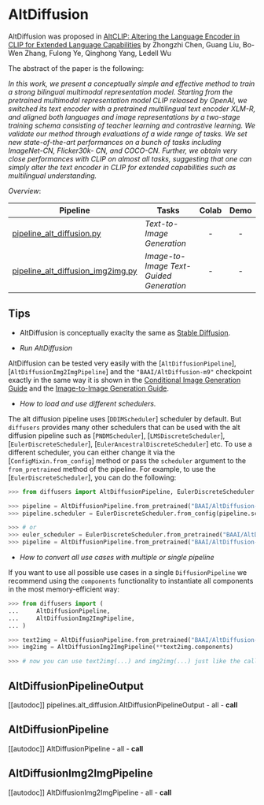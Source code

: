 <!--Copyright 2022 The HuggingFace Team. All rights reserved.

Licensed under the Apache License, Version 2.0 (the "License"); you may not use this file except in compliance with
the License. You may obtain a copy of the License at

http://www.apache.org/licenses/LICENSE-2.0

Unless required by applicable law or agreed to in writing, software distributed under the License is distributed on
an "AS IS" BASIS, WITHOUT WARRANTIES OR CONDITIONS OF ANY KIND, either express or implied. See the License for the
specific language governing permissions and limitations under the License.
-->

# AltDiffusion

AltDiffusion was proposed in [AltCLIP: Altering the Language Encoder in CLIP for Extended Language Capabilities](https://arxiv.org/abs/2211.06679) by Zhongzhi Chen, Guang Liu, Bo-Wen Zhang, Fulong Ye, Qinghong Yang, Ledell Wu

The abstract of the paper is the following:

*In this work, we present a conceptually simple and effective method to train a strong bilingual multimodal representation model. Starting from the pretrained multimodal representation model CLIP released by OpenAI, we switched its text encoder with a pretrained multilingual text encoder XLM-R, and aligned both languages and image representations by a two-stage training schema consisting of teacher learning and contrastive learning. We validate our method through evaluations of a wide range of tasks. We set new state-of-the-art performances on a bunch of tasks including ImageNet-CN, Flicker30k- CN, and COCO-CN. Further, we obtain very close performances with CLIP on almost all tasks, suggesting that one can simply alter the text encoder in CLIP for extended capabilities such as multilingual understanding.*


*Overview*:

| Pipeline | Tasks | Colab | Demo
|---|---|:---:|:---:|
| [pipeline_alt_diffusion.py](https://github.com/huggingface/diffusers/blob/main/src/diffusers/pipelines/alt_diffusion/pipeline_alt_diffusion.py) | *Text-to-Image Generation* | - | -
| [pipeline_alt_diffusion_img2img.py](https://github.com/huggingface/diffusers/blob/main/src/diffusers/pipelines/alt_diffusion/pipeline_alt_diffusion_img2img.py) | *Image-to-Image Text-Guided Generation* | - |-

## Tips

- AltDiffusion is conceptually exaclty the same as [Stable Diffusion](./api/pipelines/stable_diffusion).

- *Run AltDiffusion*

AltDiffusion can be tested very easily with the [`AltDiffusionPipeline`], [`AltDiffusionImg2ImgPipeline`] and the `"BAAI/AltDiffusion-m9"` checkpoint exactly in the same way it is shown in the [Conditional Image Generation Guide](./using-diffusers/conditional_image_generation) and the [Image-to-Image Generation Guide](./using-diffusers/img2img).

- *How to load and use different schedulers.*

The alt diffusion pipeline uses [`DDIMScheduler`] scheduler by default. But `diffusers` provides many other schedulers that can be used with the alt diffusion pipeline such as [`PNDMScheduler`], [`LMSDiscreteScheduler`], [`EulerDiscreteScheduler`], [`EulerAncestralDiscreteScheduler`] etc.
To use a different scheduler, you can either change it via the [`ConfigMixin.from_config`] method or pass the `scheduler` argument to the `from_pretrained` method of the pipeline. For example, to use the [`EulerDiscreteScheduler`], you can do the following:

```python
>>> from diffusers import AltDiffusionPipeline, EulerDiscreteScheduler

>>> pipeline = AltDiffusionPipeline.from_pretrained("BAAI/AltDiffusion-m9")
>>> pipeline.scheduler = EulerDiscreteScheduler.from_config(pipeline.scheduler.config)

>>> # or
>>> euler_scheduler = EulerDiscreteScheduler.from_pretrained("BAAI/AltDiffusion-m9", subfolder="scheduler")
>>> pipeline = AltDiffusionPipeline.from_pretrained("BAAI/AltDiffusion-m9", scheduler=euler_scheduler)
```


- *How to convert all use cases with multiple or single pipeline*

If you want to use all possible use cases in a single `DiffusionPipeline` we recommend using the `components` functionality to instantiate all components in the most memory-efficient way:

```python
>>> from diffusers import (
...     AltDiffusionPipeline,
...     AltDiffusionImg2ImgPipeline,
... )

>>> text2img = AltDiffusionPipeline.from_pretrained("BAAI/AltDiffusion-m9")
>>> img2img = AltDiffusionImg2ImgPipeline(**text2img.components)

>>> # now you can use text2img(...) and img2img(...) just like the call methods of each respective pipeline
```

## AltDiffusionPipelineOutput
[[autodoc]] pipelines.alt_diffusion.AltDiffusionPipelineOutput
	- all
	- __call__

## AltDiffusionPipeline
[[autodoc]] AltDiffusionPipeline
	- all
	- __call__

## AltDiffusionImg2ImgPipeline
[[autodoc]] AltDiffusionImg2ImgPipeline
	- all
	- __call__
